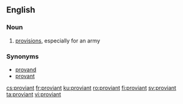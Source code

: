==English==

===Noun===
{{en-noun|-}}

# {{context|Scotland|lang=en}} [[provisions]], especially for an army

===Synonyms===
* [[provand]]
* [[provant]]

[[cs:proviant]]
[[fr:proviant]]
[[ku:proviant]]
[[ro:proviant]]
[[fi:proviant]]
[[sv:proviant]]
[[ta:proviant]]
[[vi:proviant]]
